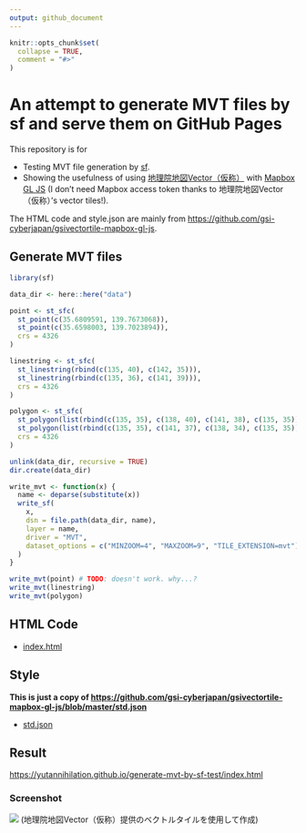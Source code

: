 ```yaml
---
output: github_document
---
```


<!-- README.md is generated from README.Rmd. Please edit that file -->

```r
knitr::opts_chunk$set(
  collapse = TRUE,
  comment = "#>"
)
```

#  An attempt to generate MVT files by sf and serve them on GitHub Pages

This repository is for

* Testing MVT file generation by [sf](https://github.com/r-spatial/sf/).
* Showing the usefulness of using [地理院地図Vector（仮称）](https://maps.gsi.go.jp/vector/) with [Mapbox GL JS](https://github.com/mapbox/mapbox-gl-js) (I don't need Mapbox access token thanks to 地理院地図Vector（仮称）'s vector tiles!).

The HTML code and style.json are mainly from <https://github.com/gsi-cyberjapan/gsivectortile-mapbox-gl-js>.

## Generate MVT files

```r
library(sf)

data_dir <- here::here("data")

point <- st_sfc(
  st_point(c(35.6809591, 139.7673068)),
  st_point(c(35.6598003, 139.7023894)),
  crs = 4326
)

linestring <- st_sfc(
  st_linestring(rbind(c(135, 40), c(142, 35))),
  st_linestring(rbind(c(135, 36), c(141, 39))),
  crs = 4326
)

polygon <- st_sfc(
  st_polygon(list(rbind(c(135, 35), c(138, 40), c(141, 38), c(135, 35)))),
  st_polygon(list(rbind(c(135, 35), c(141, 37), c(138, 34), c(135, 35)))),
  crs = 4326
)

unlink(data_dir, recursive = TRUE)
dir.create(data_dir)

write_mvt <- function(x) {
  name <- deparse(substitute(x))
  write_sf(
    x,
    dsn = file.path(data_dir, name),
    layer = name,
    driver = "MVT",
    dataset_options = c("MINZOOM=4", "MAXZOOM=9", "TILE_EXTENSION=mvt")
  )
}

write_mvt(point) # TODO: doesn't work. why...?
write_mvt(linestring)
write_mvt(polygon)
```

## HTML Code

* [index.html](index.html)

## Style

**This is just a copy of <https://github.com/gsi-cyberjapan/gsivectortile-mapbox-gl-js/blob/master/std.json>**

* [std.json](std.json)

## Result

<https://yutannihilation.github.io/generate-mvt-by-sf-test/index.html>

### Screenshot

![](./screenshot.png) (地理院地図Vector（仮称）提供のベクトルタイルを使用して作成)